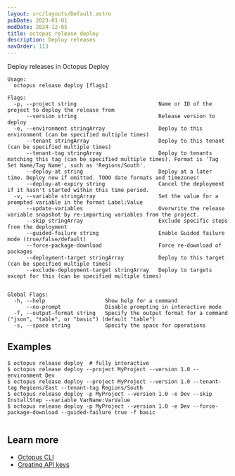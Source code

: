 ```yaml
---
layout: src/layouts/Default.astro
pubDate: 2023-01-01
modDate: 2024-12-05
title: octopus release deploy
description: Deploy releases
navOrder: 113
---
```


Deploy releases in Octopus Deploy

```
Usage:
  octopus release deploy [flags]

Flags:
  -p, --project string                          Name or ID of the project to deploy the release from
      --version string                          Release version to deploy
  -e, --environment stringArray                 Deploy to this environment (can be specified multiple times)
      --tenant stringArray                      Deploy to this tenant (can be specified multiple times)
      --tenant-tag stringArray                  Deploy to tenants matching this tag (can be specified multiple times). Format is 'Tag Set Name/Tag Name', such as 'Regions/South'.
      --deploy-at string                        Deploy at a later time. Deploy now if omitted. TODO date formats and timezones!
      --deploy-at-expiry string                 Cancel the deployment if it hasn't started within this time period.
  -v, --variable stringArray                    Set the value for a prompted variable in the format Label:Value
      --update-variables                        Overwrite the release variable snapshot by re-importing variables from the project.
      --skip stringArray                        Exclude specific steps from the deployment
      --guided-failure string                   Enable Guided failure mode (true/false/default)
      --force-package-download                  Force re-download of packages
      --deployment-target stringArray           Deploy to this target (can be specified multiple times)
      --exclude-deployment-target stringArray   Deploy to targets except for this (can be specified multiple times)


Global Flags:
  -h, --help                   Show help for a command
      --no-prompt              Disable prompting in interactive mode
  -f, --output-format string   Specify the output format for a command ("json", "table", or "basic") (default "table")
  -s, --space string           Specify the space for operations

```

## Examples

<SamplesInstance />

```
$ octopus release deploy  # fully interactive
$ octopus release deploy --project MyProject --version 1.0 --environment Dev
$ octopus release deploy --project MyProject --version 1.0 --tenant-tag Regions/East --tenant-tag Regions/South
$ octopus release deploy -p MyProject --version 1.0 -e Dev --skip InstallStep --variable VarName:VarValue
$ octopus release deploy -p MyProject --version 1.0 -e Dev --force-package-download --guided-failure true -f basic


```

## Learn more

- [Octopus CLI](/docs/octopus-rest-api/cli)
- [Creating API keys](/docs/octopus-rest-api/how-to-create-an-api-key)